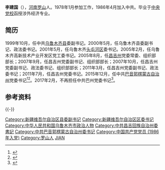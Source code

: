 {{Otheruses|李建国|other=中共中央政治局委员、全国人民代表大会常务委员会副委员长、中华全国总工会主席}}

'''李建国'''（{{bd|1959年|1月}}），[[河南|河南]][[罗山|罗山]]人。1978年1月参加工作，1986年4月加入中共。毕业于[[中央党校|中央党校]]函授涉外经济专业。

== 简历 ==
1999年10月，任中共[[乌鲁木齐县|乌鲁木齐县]]委副书记。2000年5月，任乌鲁木齐县委副书记、政法委书记。2001年5月，任乌鲁木齐[[头屯河区|头屯河区]]委书记。2005年2月，任乌鲁木齐高新技术产业开发区党工委书记。2005年8月，任[[昌吉州|昌吉州]]党委常委、组织部部长；2007年9月，任昌吉州党委副书记、组织部部长；2007年10月，任昌吉州党委副书记、政法委书记、组织部部长；2011年3月，任昌吉州党委副书记、政法委书记；2011年7月，任昌吉州党委书记。2015年12月，任中共[[巴音郭楞蒙古自治州|巴音郭楞蒙古自治州]]党委书记<ref >{{cite web |url=http://district.ce.cn/newarea/sddy/201512/08/t20151208_7387942.shtml |language= |title=赵青任新疆昌吉州党委书记 李建国任巴音郭楞州党委书记(简历) |publisher=中国经济网 |date=2015年12月8日 |accessdate= |archive-date=2016年4月4日 |archive-url=https://web.archive.org/web/20160404100445/http://district.ce.cn/newarea/sddy/201512/08/t20151208_7387942.shtml |dead-url=no }}</ref><ref >{{cite web |url=http://leaders.people.com.cn/n/2015/1209/c58278-27907318.html |language= |title=李建国任巴音郭楞州委书记原书记彭家瑞任自治区党委秘书长 |publisher=人民网 |date=2015年12月9日 |accessdate= |archive-date=2016年11月1日 |archive-url=https://web.archive.org/web/20161101165228/http://leaders.people.com.cn/n/2015/1209/c58278-27907318.html |dead-url=no }}</ref>。2017年2月，不再担任中共巴州党委书记<ref>{{cite news|title=李刚任巴州党委书记 李建国不再担任|url=http://district.ce.cn/newarea/sddy/201702/10/t20170210_20118368.shtml|accessdate=2017-02-11|work=中国经济网|archive-date=2020-10-21|archive-url=https://web.archive.org/web/20201021223126/http://district.ce.cn/newarea/sddy/201702/10/t20170210_20118368.shtml|dead-url=no}}</ref>。

== 参考资料 ==
{{reflist}}

{{-}}
{{start box}}
{{s-ppo|cpc}}
{{s-before|[[彭家瑞|彭家瑞]]}}
{{s-title|[[中国共产党巴音郭楞蒙古自治州委员会|中国共产党巴音郭楞蒙古自治州委员会]]书记|2015年12月－2017年2月}}
{{s-after|[[李刚_(新疆)|李刚]]}}
{{s-before|[[李学军|李学军]]}}
{{s-title|[[中国共产党昌吉回族自治州委员会|中国共产党昌吉回族自治州委员会]]书记|2011年7月－2015年12月}}
{{s-after|[[赵青_(1961年)|赵青]]}}
{{end box}}

{{DEFAULTSORT:LI李}}
[[Category:新疆维吾尔自治区县委副书记|Category:新疆维吾尔自治区县委副书记]]
[[Category:新疆维吾尔自治区区委书记|Category:新疆维吾尔自治区区委书记]]
[[Category:中华人民共和国乌鲁木齐市政治人物|Category:中华人民共和国乌鲁木齐市政治人物]]
[[Category:中共昌吉回族自治州委書記|Category:中共昌吉回族自治州委書記]]
[[Category:中共巴音郭楞蒙古自治州委书记|Category:中共巴音郭楞蒙古自治州委书记]]
[[Category:中国共产党党员_(1986年入党)|Category:中国共产党党员 (1986年入党)]]
[[Category:罗山人|Category:罗山人]]
[[Category:李姓|JIAN]]